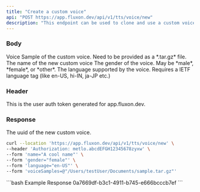 ```yaml
---
title: "Create a custom voice"
api: "POST https://app.fluxon.dev/api/v1/tts/voice/new"
description: "This endpoint can be used to clone and use a custom voice"
---
```


### Body

<ParamField path="voiceSamples" type="file">
  Voice Sample of the custom voice. Need to be provided as a *.tar.gz* file.
</ParamField>

<ParamField path="name" type="string">
  The name of the new custom voice
</ParamField>

<ParamField path="gender" type="string">
  The gender of the voice. May be *male*, *female*, or *other*.
</ParamField>

<ParamField path="language" type="string">
  The language supported by the voice. Requires a IETF language tag (like en-US, hi-IN, ja-JP etc.)
</ParamField>

### Header

<ParamField header="Authorization" type="string">
  This is the user auth token generated for app.fluxon.dev.
</ParamField>

### Response

<ResponseField name="uuid" type="uuid">
  The uuid of the new custom voice.
</ResponseField>

<RequestExample>

```bash Example Request
curl --location 'https://app.fluxon.dev/api/v1/tts/voice/new' \
--header 'Authorization: metlo.abcdEFGH12345678zyxw' \
--form 'name="A cool name"' \
--form 'gender="female"' \
--form 'language="en-US"' \
--form 'voiceSamples=@"/Users/testUser/Documents/sample.tar.gz"'
```
</RequestExample>

<ResponseExample>
```bash Example Response
  0a7669df-b3c1-4911-b745-e666bcccb7ef
```
</ResponseExample>